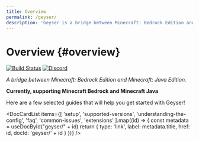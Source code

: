 ```yaml
---
title: Overview
permalink: /geyser/
description: 'Geyser is a bridge between Minecraft: Bedrock Edition and Minecraft: Java Edition, closing the gap from those wanting to play true cross-platform.'
---
```



# Overview \{#overview}

[//]: # ([![License: MIT]&#40;https://img.shields.io/badge/license-MIT-blue.svg?label=License&#41;]&#40;LICENSE&#41;)
[![Build Status](https://github.com/GeyserMC/Geyser/actions/workflows/build.yml/badge.svg)](https://github.com/GeyserMC/Geyser/actions/workflows/build.yml)
[![Discord](https://img.shields.io/discord/613163671870242838?color=cornflowerblue&label=Discord&logo=Discord&logoColor=white)](https://discord.geysermc.org)

_A bridge between Minecraft: Bedrock Edition and Minecraft: Java Edition._

**Currently, supporting Minecraft Bedrock <Versions platform="bedrock"/> and Minecraft Java <Versions platform="java"/>**

Here are a few selected guides that will help you get started with Geyser!

<DocCardList items={[
    'setup',
    'supported-versions',
    'understanding-the-config',
    'faq',
    'common-issues',
    'extensions'
].map((id) => {
    const metadata = useDocById("geyser/" + id)
    return {
        type: 'link',
        label: metadata.title,
        href: id,
        docId: 'geyser/' + id
    }
})} />
